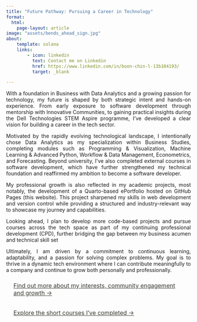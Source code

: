 ```yaml
---
title: "Future Pathway: Pursuing a Career in Technology"
format:
  html:
    page-layout: article
image: "assets/bends_ahead_sign.jpg"
about: 
    template: solana
    links:
        - icon: linkedin
          text: Contact me on Linkedin
          href: https://www.linkedin.com/in/boon-chin-l-13b104193/
          target: _blank

---
```


<div style="text-align: justify;">
With a foundation in Business with Data Analytics and a growing passion for technology, my future is shaped by both strategic intent and hands-on experience. From early exposure to software development through mentorship with Innovative Communities, to gaining practical insights during the Dell Technologies STEM Aspire programme, I’ve developed a clear vision for building a career in the tech sector.

Motivated by the rapidly evolving technological landscape, I intentionally chose Data Analytics as my specialization within Business Studies, completing modules such as Programming & Visualization, Machine Learning & Advanced Python, Workflow & Data Management, Econometrics, and Forecasting. Beyond university, I’ve also completed external courses in software development, which have further strengthened my technical foundation and reaffirmed my ambition to become a software developer.

My professional growth is also reflected in my academic projects, most notably, the development of a Quarto-based ePortfolio hosted on GitHub Pages (this website). This project sharpened my skills in web development and version control while providing a structured and industry-relevant way to showcase my journey and capabilities.

Looking ahead, I plan to develop more code-based projects and pursue courses across the tech space as part of my continuing professional development (CPD), further bridging the gap between my business acumen and technical skill set

Ultimately, I am driven by a commitment to continuous learning, adaptability, and a passion for solving complex problems. My goal is to thrive in a dynamic tech environment where I can contribute meaningfully to a company and continue to grow both personally and professionally.
</div>

[Find out more about my interests, community engagement and growth &rarr;](experience.qmd){.btn .btn-outline-warning style="padding: 10px 20px; font-size: 16px; border-radius: 5px; color: #3a3931; display: inline-block;"}

[Explore the short courses I’ve completed &rarr;](courses.qmd){.btn .btn-outline-warning style="padding: 10px 20px; font-size: 16px; border-radius: 5px; color: #3a3931; display: inline-block;"}
